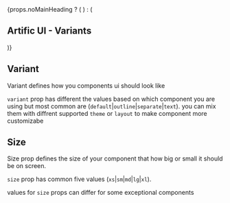 
<div className="main-blogs">
    {props.noMainHeading ? (
        <TitleBar title="Artific UI - Variants" />
    ) : (
        <h2>Artific UI - Variants</h2>
    )}
</div>

<h2>Variant</h2>

Variant defines how you components ui should look like

`variant` prop has different the values based on which component you are using
but most common are (`default`|`outline`|`separate`|`text`). you can mix them with diffrent supported `theme` or `layout` to make component more customizabe

<h2>Size</h2>

Size prop defines the size of your component that how big or small it should be on screen.

`size` prop has common five values (`xs`|`sm`|`md`|`lg`|`xl`).

values for `size` props can differ for some exceptional components
